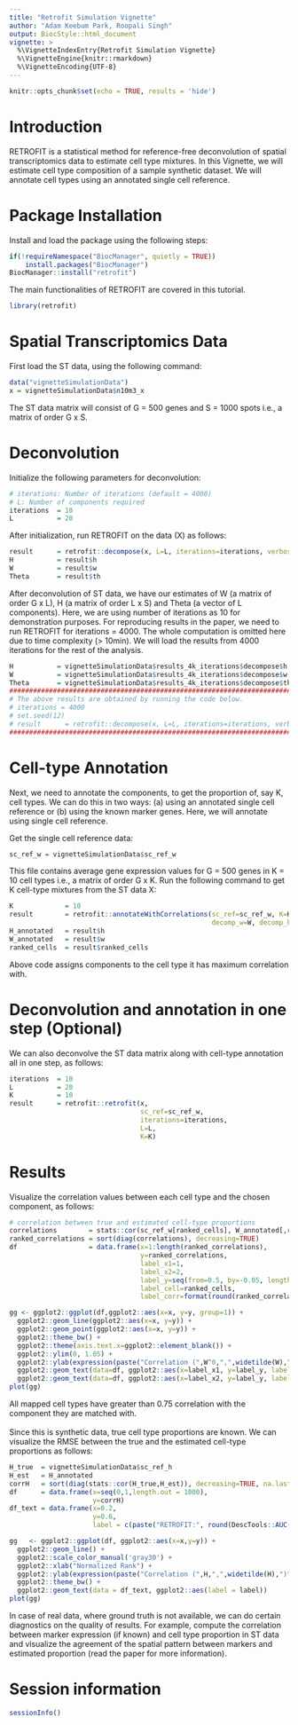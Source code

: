 ```yaml
---
title: "Retrofit Simulation Vignette"
author: "Adam Keebum Park, Roopali Singh"
output: BiocStyle::html_document
vignette: >
  %\VignetteIndexEntry{Retrofit Simulation Vignette}
  %\VignetteEngine{knitr::rmarkdown}
  %\VignetteEncoding{UTF-8}
---
```


```r
knitr::opts_chunk$set(echo = TRUE, results = 'hide')
```

# Introduction

RETROFIT is a statistical method for reference-free deconvolution of spatial transcriptomics data to estimate cell type mixtures. In this Vignette, we will estimate cell type composition of a sample synthetic dataset. We will annotate cell types using an annotated single cell reference.

# Package Installation

Install and load the package using the following steps:
```r
if(!requireNamespace("BiocManager", quietly = TRUE))
    install.packages("BiocManager")
BiocManager::install("retrofit")
```

The main functionalities of RETROFIT are covered in this tutorial.
```r
library(retrofit)
```

# Spatial Transcriptomics Data

First load the ST data, using the following command:
```r
data("vignetteSimulationData")
x = vignetteSimulationData$n10m3_x
```
The ST data matrix will consist of G = 500 genes and S = 1000 spots i.e., a matrix of order G x S.

# Deconvolution

Initialize the following parameters for deconvolution:
```r
# iterations: Number of iterations (default = 4000)
# L: Number of components required
iterations  = 10
L           = 20
```

After initialization, run RETROFIT on the data (X) as follows:
```r
result      = retrofit::decompose(x, L=L, iterations=iterations, verbose=TRUE)
H           = result$h
W           = result$w
Theta       = result$th
```
After deconvolution of ST data, we have our estimates of W (a matrix of order G x L), H (a matrix of order L x S) and Theta (a vector of L components). Here, we are using number of iterations as 10 for demonstration purposes. For reproducing results in the paper, we need to run RETROFIT for iterations = 4000. The whole computation is omitted here due to time complexity (> 10min). We will load the results from 4000 iterations for the rest of the analysis.

```r
H           = vignetteSimulationData$results_4k_iterations$decompose$h
W           = vignetteSimulationData$results_4k_iterations$decompose$w
Theta       = vignetteSimulationData$results_4k_iterations$decompose$th
################################################################################
# The above results are obtained by running the code below.
# iterations = 4000
# set.seed(12)
# result      = retrofit::decompose(x, L=L, iterations=iterations, verbose=TRUE)
################################################################################
```

# Cell-type Annotation

Next, we need to annotate the components, to get the proportion of, say K, cell types. We can do this in two ways: (a) using an annotated single cell reference or (b) using the known marker genes. Here, we will annotate using single cell reference.

Get the single cell reference data:
```r
sc_ref_w = vignetteSimulationData$sc_ref_w
```

This file contains average gene expression values for G = 500 genes in K = 10 cell types i.e., a matrix of order G x K. Run the following command to get K cell-type mixtures from the ST data X:
```r
K             = 10
result        = retrofit::annotateWithCorrelations(sc_ref=sc_ref_w, K=K, 
                                                   decomp_w=W, decomp_h=H)
H_annotated   = result$h
W_annotated   = result$w
ranked_cells  = result$ranked_cells
```
Above code assigns components to the cell type it has maximum correlation with.

# Deconvolution and annotation in one step (Optional)

We can also deconvolve the ST data matrix along with cell-type annotation all in one step, as follows:
```r
iterations  = 10
L           = 20
K           = 10 
result      = retrofit::retrofit(x, 
                                 sc_ref=sc_ref_w,
                                 iterations=iterations, 
                                 L=L, 
                                 K=K)
```

# Results 

Visualize the correlation values between each cell type and the chosen component, as follows:
```r
# correlation between true and estimated cell-type proportions
correlations        = stats::cor(sc_ref_w[ranked_cells], W_annotated[,ranked_cells])
ranked_correlations = sort(diag(correlations), decreasing=TRUE)
df                  = data.frame(x=1:length(ranked_correlations), 
                                 y=ranked_correlations, 
                                 label_x1=1, 
                                 label_x2=2, 
                                 label_y=seq(from=0.5, by=-0.05, length.out=10),
                                 label_cell=ranked_cells,
                                 label_corr=format(round(ranked_correlations, digits=4)))

gg <- ggplot2::ggplot(df,ggplot2::aes(x=x, y=y, group=1)) + 
  ggplot2::geom_line(ggplot2::aes(x=x, y=y)) + 
  ggplot2::geom_point(ggplot2::aes(x=x, y=y)) + 
  ggplot2::theme_bw() + 
  ggplot2::theme(axis.text.x=ggplot2::element_blank()) +
  ggplot2::ylim(0, 1.05) +
  ggplot2::ylab(expression(paste("Correlation (",W^0,",",widetilde(W),")"))) +
  ggplot2::geom_text(data=df, ggplot2::aes(x=label_x1, y=label_y, label=label_corr), size=4, hjust=0) +
  ggplot2::geom_text(data=df, ggplot2::aes(x=label_x2, y=label_y, label=label_cell), size=4, hjust=0)
plot(gg)
```
All mapped cell types have greater than 0.75 correlation with the component they are matched with.\
\
Since this is synthetic data, true cell type proportions are known. We can visualize the RMSE between the true and the estimated cell-type proportions as follows:
```r
H_true  = vignetteSimulationData$sc_ref_h
H_est   = H_annotated
corrH   = sort(diag(stats::cor(H_true,H_est)), decreasing=TRUE, na.last=TRUE)
df      = data.frame(x=seq(0,1,length.out = 1000), 
                     y=corrH)
df_text = data.frame(x=0.2,
                     y=0.6,
                     label = c(paste("RETROFIT:", round(DescTools::AUC(x=seq(0,1,length.out = 1000), y=corrH),digits=3))))

gg   <- ggplot2::ggplot(df, ggplot2::aes(x=x,y=y)) +
  ggplot2::geom_line() + 
  ggplot2::scale_color_manual('gray30') + 
  ggplot2::xlab("Normalized Rank") +
  ggplot2::ylab(expression(paste("Correlation (",H,",",widetilde(H),")"))) +
  ggplot2::theme_bw() +
  ggplot2::geom_text(data = df_text, ggplot2::aes(label = label)) 
plot(gg)
```

In case of real data, where ground truth is not available, we can do certain diagnostics on the quality of results. For example, compute the correlation between marker expression (if known) and cell type proportion in ST data and visualize the agreement of the spatial pattern between markers and estimated proportion (read the paper for more information).

# Session information

```r
sessionInfo()
```
